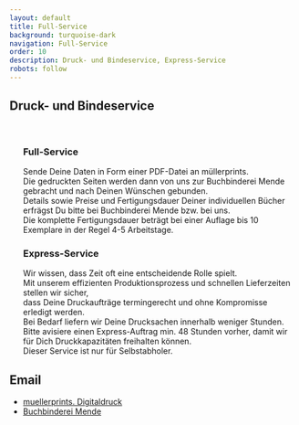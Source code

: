 ```yaml
---
layout: default
title: Full-Service
background: turquoise-dark
navigation: Full-Service
order: 10
description: Druck- und Bindeservice, Express-Service
robots: follow
---
```

<div className="flowing-text">
  <h2> Druck- und Bindeservice</h2>
  <br/>
  <ul>
   <h3>Full-Service</h3>
  Sende Deine Daten in Form einer PDF-Datei an müllerprints.
  <br/>Die gedruckten Seiten werden dann von uns zur Buchbinderei Mende gebracht und nach Deinen Wünschen gebunden.
  <br/>Details sowie Preise und Fertigungsdauer Deiner individuellen Bücher erfrägst
  Du bitte bei Buchbinderei Mende bzw. bei uns.
  <br/>Die komplette Fertigungsdauer beträgt bei einer Auflage bis 10 Exemplare in der Regel 4-5 Arbeitstage.
  
  <h3>Express-Service</h3>
       Wir wissen, dass Zeit oft eine entscheidende Rolle spielt. 
  <br/>Mit unserem effizienten Produktionsprozess und schnellen Lieferzeiten stellen wir sicher, 
  <br/>dass Deine Druckaufträge termingerecht und ohne Kompromisse erledigt werden.
  <br/>Bei Bedarf liefern wir Deine Drucksachen innerhalb weniger Stunden.
  <br/>Bitte avisiere einen Express-Auftrag min. 48 Stunden vorher, damit wir für Dich Druckkapazitäten freihalten
  können.
  <br/>Dieser Service ist nur für Selbstabholer.
  </ul>
  <h2>Email</h2>
  <ul>
    <li><a href="mailto:muellerprints@t-online.de">muellerprints. Digitaldruck</a></li>
    <li><a href="mailto:info@buchbinderei-mende.de">Buchbinderei Mende</a></li>
  </ul>
</div>
